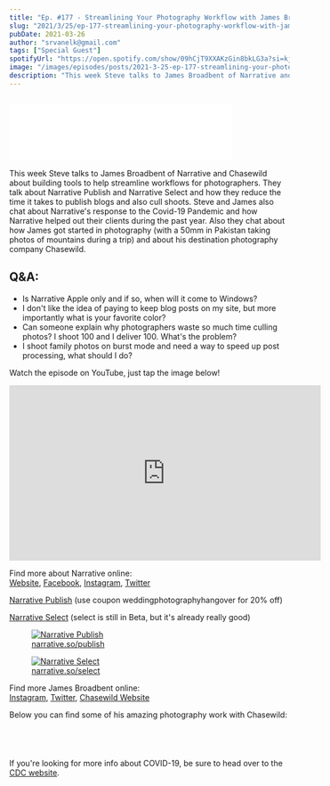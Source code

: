 ```yaml
---
title: "Ep. #177 - Streamlining Your Photography Workflow with James Broadbent of Narrative"
slug: "2021/3/25/ep-177-streamlining-your-photography-workflow-with-james-broadbent-of-narrative"
pubDate: 2021-03-26
author: "srvanelk@gmail.com"
tags: ["Special Guest"]
spotifyUrl: "https://open.spotify.com/show/09hCjT9XXAKzGin8bkLG3a?si=kjRZvQ1JTb6Ov3HVzSSlWA"
image: "/images/episodes/posts/2021-3-25-ep-177-streamlining-your-photography-workflow-with-james-broadbent-of-narrative/James+Broadbent+Helicopter_FIX.webp"
description: "This week Steve talks to James Broadbent of Narrative and Chasewild about building tools to help streamline workflows for photographers. They talk about Narrative Publish and Narrative Select and how they reduce the time it takes to publish blogs and also cull shoots. Steve and James also chat about Narrative's response to the Covid-19 Pandemic and how Narrative helped out their clients during the past year. Also they chat about how James got started in photography (with a 50mm in Pakistan taking photos of mountains during a trip) and about his destination photography company Chasewild."
---
```


<figure>
  <img
    src="/images/episodes/posts/2021-3-25-ep-177-streamlining-your-photography-workflow-with-james-broadbent-of-narrative/James+Broadbent+Helicopter_FIX.webp"
    alt=""
  />
</figure>
<iframe
  class="embedly-embed"
  src="//cdn.embedly.com/widgets/media.html?src=https%3A%2F%2Fanchor.fm%2Fweddingphotohangover%2Fembed%2Fepisodes%2FEp--177---Streamlining-Your-Photography-Workflow-with-James-Broadbent-of-Narrative-eth7fs&display_name=Anchor+FM+Inc.&url=https%3A%2F%2Fanchor.fm%2Fweddingphotohangover%2Fepisodes%2FEp--177---Streamlining-Your-Photography-Workflow-with-James-Broadbent-of-Narrative-eth7fs&image=https%3A%2F%2Fd3t3ozftmdmh3i.cloudfront.net%2Fproduction%2Fpodcast_uploaded_episode400%2F805714%2F805714-1616721484925-7c93276d49c7d.jpg&key=61d05c9d54e8455ea7a9677c366be814&type=text%2Fhtml&schema=anchor&wmode=opaque"
  width="400"
  height="102"
  scrolling="no"
  title="Anchor FM Inc. embed"
  frameborder="0"
  allow="autoplay; fullscreen"
  allowfullscreen="true"
></iframe>

This week Steve talks to James Broadbent of Narrative and Chasewild about building tools to help streamline workflows for photographers. They talk about Narrative Publish and Narrative Select and how they reduce the time it takes to publish blogs and also cull shoots. Steve and James also chat about Narrative's response to the Covid-19 Pandemic and how Narrative helped out their clients during the past year. Also they chat about how James got started in photography (with a 50mm in Pakistan taking photos of mountains during a trip) and about his destination photography company Chasewild.

## Q&A:
- Is Narrative Apple only and if so, when will it come to Windows?
- I don't like the idea of paying to keep blog posts on my site, but more importantly what is your favorite color?
- Can someone explain why photographers waste so much time culling photos? I shoot 100 and I deliver 100. What's the problem?
- I shoot family photos on burst mode and need a way to speed up post processing, what should I do?


Watch the episode on YouTube, just tap the image below!
<iframe width="560" height="315" src="https://www.youtube.com/embed/OW0MYB50oBM?si=13htLUs1IgHhaPZI" title="YouTube video player" frameborder="0" allow="accelerometer; autoplay; clipboard-write; encrypted-media; gyroscope; picture-in-picture; web-share" referrerpolicy="strict-origin-when-cross-origin" allowfullscreen></iframe>

Find more about Narrative online:  
[Website](https://narrative.so/), [Facebook](https://www.facebook.com/narrativeapp/), [Instagram](https://www.instagram.com/narrativeapp/), [Twitter](https://twitter.com/narrativeapp)

[Narrative Publish](https://narrative.so/publish) (use coupon weddingphotographyhangover for 20% off)

[Narrative Select](https://narrative.so/select) (select is still in Beta, but it's already really good)

<figure>
  <a
    href="https://narrative.so/publish"
    target="_blank"
    rel="noopener noreferrer"
  >
    <img
      src="/images/episodes/posts/2021-3-25-ep-177-streamlining-your-photography-workflow-with-james-broadbent-of-narrative/Publish-lockup-stacked-on_beige.webp"
      alt="Narrative Publish"
    />
  </a>
  <figcaption>
    <a href="https://narrative.so/publish">narrative.so/publish</a>
  </figcaption>
</figure>

<figure>
  <a
    href="https://narrative.so/select"
    target="_blank"
    rel="noopener noreferrer"
  >
    <img
      src="/images/episodes/posts/2021-3-25-ep-177-streamlining-your-photography-workflow-with-james-broadbent-of-narrative/Select-lockup-stacked-on_beige.webp"
      alt="Narrative Select"
    />
  </a>
  <figcaption>
    <a href="https://narrative.so/select">narrative.so/select</a>
  </figcaption>
</figure>

Find more James Broadbent online:  
[Instagram](https://www.instagram.com/james.broadbent/), [Twitter](https://twitter.com/jamesbroadbent_), [Chasewild Website](https://www.chasewild.com/)

Below you can find some of his amazing photography work with Chasewild:

<figure>
  <img
    src="/images/episodes/posts/2021-3-25-ep-177-streamlining-your-photography-workflow-with-james-broadbent-of-narrative/12_Chasewild_30RS18.webp"
    alt=""
  />
</figure>
<figure>
  <img
    src="/images/episodes/posts/2021-3-25-ep-177-streamlining-your-photography-workflow-with-james-broadbent-of-narrative/09_Chasewild_30RS18.webp"
    alt=""
  />
</figure>
<figure>
  <img
    src="/images/episodes/posts/2021-3-25-ep-177-streamlining-your-photography-workflow-with-james-broadbent-of-narrative/04_Chasewild_30RS18.webp"
    alt=""
  />
</figure>
<figure>
  <img
    src="/images/episodes/posts/2021-3-25-ep-177-streamlining-your-photography-workflow-with-james-broadbent-of-narrative/22_Chasewild_30RS18.webp"
    alt=""
  />
</figure>

If you're looking for more info about COVID-19, be sure to head over to the [CDC website](https://www.cdc.gov/coronavirus/2019-ncov/index.html).
